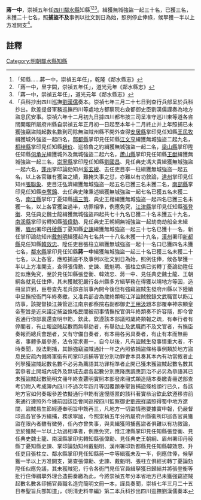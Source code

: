 {{明清人物信息框
| 姓名 =蔣一中
| 圖片名稱=  
| 圖片大小 = 220px
| 圖片說明 =  
| 最高職務 = [[四川|四川]][[鄰水縣知縣|鄰水縣知縣]]
| 國家 = 大明
| 爵位 =
| 籍貫 = 
| 字號 =  
| 諡號 = 
| 出生日期 = ？年？月？日
| 出生地點 =
| 逝世日期 = ？年？月？日
| 逝世地點 = 
| 府邸 =
| 墓葬 = 
| 配偶 =  
| 親屬 =  
| 出身 = 
* 
| 經歷 = 
| 著作 =  
*
*
*
}}
'''蔣一中'''{{BD|？年||？年||}}，崇禎五年任[[四川|四川]][[鄰水縣|鄰水縣]]知縣<ref>「知縣……蔣一中，崇禎五年任」，乾隆《鄰水縣志》</ref><ref>「蔣一中，里字闕，崇禎五年任」，道光元年《鄰水縣志》</ref><ref>「蔣一中，崇禎五年任」，道光元年《鄰水縣志》</ref>。緝獲無城強盜一起三十名，已獲三名，未獲二十七名，照'''捕盜不及'''事例以批文到日為始，照例停止俸祿，候拏獲一半以上方准開支<ref>「兵科抄出四川巡撫[[劉漢儒|劉漢儒]]奏本。崇禎七年三月二十七日到查行兵部呈於兵科抄出。欽差提督軍務巡撫四川等處地方都察院右僉都御史臣劉漢儒謹奏為地方盜息民安事。崇禎六年十二月初九日據四川都布按三司呈准守巡川東等道各咨關開報所屬府州縣自崇禎五年正月初一日起至本年十二月終止并上年照捕已未獲強竊盜賊起數名數到司除無盜賊州縣不開外查得[[安居縣|安居縣]]掌印見任知縣[[王民牧|王民牧]]緝獲城外強盜一起四名，[[鄷都縣|鄷都縣]]掌印見任知縣[[江文亨|江文亨]]緝獲無城強盜二起九名，[[桐梓縣|桐梓縣]]掌印見任知縣[[趙价|趙价]]、巡檢魯之約緝獲無城強盜一起二名，[[梁山縣|梁山縣]]掌印陞任知縣[[何承光|何承光]]緝獲城外及無城強盜二起六名，[[蘆山縣|蘆山縣]]掌印見任知縣[[王猷|王猷]]緝獲無城強盜一起三名，[[崇寧縣|崇寧縣]]掌印陞任知縣[[劉國昌|劉國昌]]、見任典史馮大貴緝獲無城強盜一起六名，[[蓬州|蓬州]]掌印論劾知州[[奚玄綬|奚玄綬]]、去任吏目李一柱緝獲無城強盜一起五名，以上各官雖有獲盜之績，難掩失事之愆，亦難以有功敘論，[[達州|達州]]掌印見任知州[[張聯象|張聯象]]、吏目汪弘濟緝獲無城強盜一起五名已獲三名未獲二名，[[南部縣|南部縣]]掌印見任知縣[[李奪錦|李奪錦]]、去任典史陳秉述緝獲無城強盜一起七名已獲五名未獲二名，[[南江縣|南江縣]]掌印丁憂知縣[[楊三策|楊三策]]、典史王楷緝獲無城強盜一起四名已獲三名未獲一名，以上各官獲盜過半，功罪相準，例應免究，[[江津縣|江津縣]]掌印見任知縣[[張登衡|張登衡]]、見任典史魏士龍緝獲無城強盜四起共七十九名已獲二十名未獲五十九名，[[南溪縣|南溪縣]]掌印劣轉知縣[[張偉勳|張偉勳]]、見任典史王朝綱無城強盜一起劫商劫船全未緝獲，[[眉州|眉州]]署印[[丹稜縣|丹稜縣]]丁憂知縣[[史諫|史諫]]緝獲無城強盜一起三十七名已獲十一名，新任掌印論劾知州[[戴魁明|戴魁明]]緝獲起內七名共一十八名未獲一十九名，[[漢州|漢州]]署印[[新都縣|新都縣]]見任知縣[[韓效忠|韓效忠]]、陞任吏目張柱立緝獲無城強盜一起十一名口已獲四名未獲七名，[[鄰水縣|鄰水縣]]掌印見任知縣'''蔣一中'''緝獲無城強盜一起三十名已獲三名未獲二十七名，以上各官，應照捕盜不及事例以批文到日為始，照例住俸，候各拏獲一半以上方准開支，查得張偉勳、史諫、戴魁明、張柱立俱已劣轉丁憂論劾陞任訖似應免究，至於見任知縣張登衡、韓效忠、蔣一中、見任典史魏士龍、王朝綱各就見任住俸，其未獲賊犯嚴行各州縣多方緝拏務在得獲以靖地方等因，造冊呈詳到，臣卷查先准兵部咨前事內開今後但有強竊盜賊生發府州縣以下陸續申呈撫按衙門年終奏繳，又准兵部咨為歲終類報江洋盜賊敘錄文武職官以飭江防事，該提督操江兼管巡江南京都察院右副都御史[[王用汲|王用汲]]題本部覆奉神宗顯皇帝聖旨是近來議定捕盜條格民間被刧事情撫按官俱年終類奏不許容隱，即今曾否通行你部裏還查明申飭，欽此，欽遵該本部議照歲終類報之疏，有奉行者有停閣者，有止報盜賊起數而無舉劾者，有舉劾止及武職而不及文官者，有撫臣奏報而總兵會題者，又有守備自奏者，有本冊各另具奏者，有止有本而無冊者，事體多屬參差，法令當求畫一，自今以後，凡有盜賊生發事情重大者，不時奏聞，設法剿捕，其餘強竊盜賊通計一年之內照依捕盜條格事例類於地方盜息民安疏內備將軍衞有司掌印巡捕等官分別功罪會本具奏其本內有功當敘者止列拏獲盜賊起數名數不必另為薦語其功罪相準者止開已獲未獲盜賊起數名數其當叅者止開城內城外及無城去處各起數分別應降應調應罰治不必另為叅語其已未獲盜賊起數簡明文冊年終查覈明實照本部發來冊式類造隨本奏繳青冊送部查考仍附入考成簿內四川不過次年四月等因覆題奉聖旨捕盜條格頒行已久，各該地方官如何奏報參差依擬通行申飭有違慢隱匿的該科著實叅治欽此欽遵移咨前來通行遵照外今據前因該臣會同巡按四川監察御史[[劉宗祥|劉宗祥]]議照得蜀中地方遼闊，盜賊易生節經遵奉明旨申飭再三，凡地方一切盜情務要據實申報，仍嚴督印巡各官多方緝捕，務求寧謐，今照崇禎五年分所屬府州縣衞所印巡各官員獲盜在限內者雖有微勞，任內亦曾失事，與夫緝獲照捕舊盜者俱難以有功敘論，至於獲賊一半以上功過相準者，例應免究，惟江津縣掌印見任知縣張登衡、見任典史魏士龍、南溪縣掌印劣轉知縣張偉勳、見任典史王朝綱、眉州署印丹稜縣丁憂知縣史諫、掌印論劾知州戴魁明、漢州署印新都縣見任知縣韓效忠、升任吏目張柱立、鄰水縣掌印見任知縣蔣一中等緝獲未及一半，例應住俸，候拏獲一半以上方准開支，第查張偉勳、史諫、戴魁明、張柱立俱經劣轉丁憂論劾陞任似應免議，其未獲賊犯，行令各衙門見任官員緝拏獲日歸結并將張登衡等批行住俸緝拏外理合造冊奏繳為此，今將崇禎五年分本省地方已未獲強竊盜賊起數名數各印捕官員職名造完簡明文冊一本，謹具奏聞，崇禎七年三月二十五日奉聖旨兵部知道」，《明清史料辛編》第二本兵科抄出四川巡撫劉漢儒奏本</ref>。
==註釋==
{{reflist}}
{{明朝人物小作品}}
{{鄰水縣知縣}}
[[Category:明朝鄰水縣知縣|Category:明朝鄰水縣知縣]]